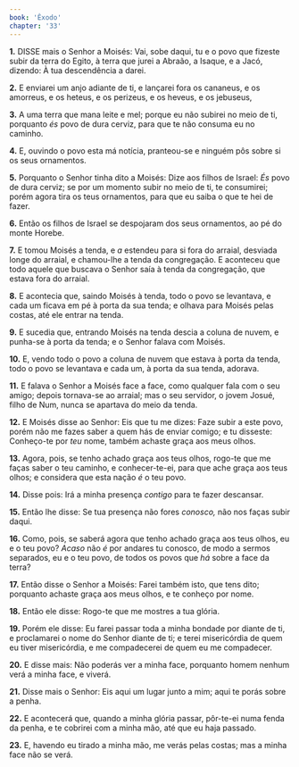 ```yaml
---
book: 'Êxodo'
chapter: '33'
---
```


**1.** DISSE mais o Senhor a Moisés: Vai, sobe daqui, tu e o povo que fizeste subir da terra do Egito, à terra que jurei a Abraão, a Isaque, e a Jacó, dizendo: À tua descendência a darei.

**2.** E enviarei um anjo adiante de ti, e lançarei fora os cananeus, e os amorreus, e os heteus, e os perizeus, e os heveus, e os jebuseus,

**3.** A uma terra que mana leite e mel; porque eu não subirei no meio de ti, porquanto *és* povo de dura cerviz, para que te não consuma eu no caminho.

**4.** E, ouvindo o povo esta má notícia, pranteou-se e ninguém pôs sobre si os seus ornamentos.

**5.** Porquanto o Senhor tinha dito a Moisés: Dize aos filhos de Israel: *És* povo de dura cerviz; se por um momento subir no meio de ti, te consumirei; porém agora tira os teus ornamentos, para que eu saiba o que te hei de fazer.

**6.** Então os filhos de Israel se despojaram dos seus ornamentos, ao pé do monte Horebe.

**7.** E tomou Moisés a tenda, e *a* estendeu para si fora do arraial, desviada longe do arraial, e chamou-lhe a tenda da congregação. E aconteceu que todo aquele que buscava o Senhor saía à tenda da congregação, que estava fora do arraial.

**8.** E acontecia que, saindo Moisés à tenda, todo o povo se levantava, e cada um ficava em pé à porta da sua tenda; e olhava para Moisés pelas costas, até ele entrar na tenda.

**9.** E sucedia que, entrando Moisés na tenda descia a coluna de nuvem, e punha-se à porta da tenda; e o Senhor falava com Moisés.

**10.** E, vendo todo o povo a coluna de nuvem que estava à porta da tenda, todo o povo se levantava e cada um, à porta da sua tenda, adorava.

**11.** E falava o Senhor a Moisés face a face, como qualquer fala com o seu amigo; depois tornava-se ao arraial; mas o seu servidor, o jovem Josué, filho de Num, nunca se apartava do meio da tenda.

**12.** E Moisés disse ao Senhor: Eis que tu me dizes: Faze subir a este povo, porém não me fazes saber a quem hás de enviar comigo; e tu disseste: Conheço-te por *teu* nome, também achaste graça aos meus olhos.

**13.** Agora, pois, se tenho achado graça aos teus olhos, rogo-te que me faças saber o teu caminho, e conhecer-te-ei, para que ache graça aos teus olhos; e considera que esta nação *é* o teu povo.

**14.** Disse pois: Irá a minha presença *contigo* para te fazer descansar.

**15.** Então lhe disse: Se tua presença não fores *conosco,* não nos faças subir daqui.

**16.** Como, pois, se saberá agora que tenho achado graça aos teus olhos, eu e o teu povo? *Acaso* não *é* por andares tu conosco, de modo a sermos separados, eu e o teu povo, de todos os povos que *há* sobre a face da terra?

**17.** Então disse o Senhor a Moisés: Farei também isto, que tens dito; porquanto achaste graça aos meus olhos, e te conheço por nome.

**18.** Então ele disse: Rogo-te que me mostres a tua glória.

**19.** Porém ele disse: Eu farei passar toda a minha bondade por diante de ti, e proclamarei o nome do Senhor diante de ti; e terei misericórdia de quem eu tiver misericórdia, e me compadecerei de quem eu me compadecer.

**20.** E disse mais: Não poderás ver a minha face, porquanto homem nenhum verá a minha face, e viverá.

**21.** Disse mais o Senhor: Eis aqui um lugar junto a mim; aqui te porás sobre a penha.

**22.** E acontecerá que, quando a minha glória passar, pôr-te-ei numa fenda da penha, e te cobrirei com a minha mão, até que eu haja passado.

**23.** E, havendo eu tirado a minha mão, me verás pelas costas; mas a minha face não se verá.